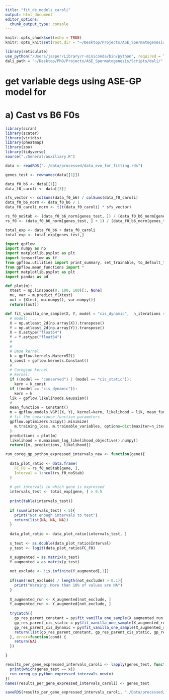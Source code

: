 ```yaml
---
title: "fit_de_models_caroli"
output: html_document
editor_options: 
  chunk_output_type: console
---
```


```r
knitr::opts_chunk$set(echo = TRUE)
knitr::opts_knit$set(root.dir = "~/Desktop/Projects/ASE_Spermatogenesis_Paper_rerun//")
```

```r
library(reticulate)
use_python("/Users/jasper/Library/r-miniconda/bin/python", required = T)
dali_path = "~/Desktop/PhD/Projects/ASE_Spermatogenesis/Scripts/dali/"
```

# get variable degs using ASE-GP model for 
# a) Cast vs B6 F0s

```r
library(scran)
library(scater)
library(viridis)
library(pheatmap)
library(zoo)
library(tidyverse)
source("./General/auxiliary.R")

data <- readRDS("../data/processed/data_evo_for_fitting.rds")

genes_test <- rownames(data[[1]])

data_f0_b6 <- data[[1]]
data_f0_caroli <- data[[3]]

sfs_vector <- colSums(data_f0_b6) / colSums(data_f0_caroli)
data_f0_b6_norm <- data_f0_b6 / 1
data_f0_caroli_norm <- t(t(data_f0_caroli) * sfs_vector)

rs_f0_noStab <- (data_f0_b6_norm[genes_test, ]) / (data_f0_b6_norm[genes_test, ] + data_f0_caroli_norm[genes_test, ])
rs_f0 <- (data_f0_b6_norm[genes_test, ] + 1) / (data_f0_b6_norm[genes_test, ] + data_f0_caroli_norm[genes_test, ] + 2)

total_exp <- data_f0_b6 + data_f0_caroli
total_exp <- total_exp[genes_test,]
```

```python

import gpflow
import numpy as np
import matplotlib.pyplot as plt
import tensorflow as tf
from gpflow.utilities import print_summary, set_trainable, to_default_float
from gpflow.mean_functions import *
import matplotlib.pyplot as plt
import pandas as pd

def plot(m):
  Xtest = np.linspace(0, 100, 100)[:, None]
  mu, var = m.predict_f(Xtest)
  out = [Xtest, mu.numpy(), var.numpy()]
  return([out])

def fit_vanilla_one_sample(X, Y, model = "cis_dynamic",  n_iterations = 100):
  # model: ... 
  X = np.atleast_2d(np.array(X)).transpose()
  Y = np.atleast_2d(np.array(Y)).transpose()
  X = X.astype("float64")
  Y = Y.astype("float64")
  #
  #
  # Base kernel
  k = gpflow.kernels.Matern52()
  k_const = gpflow.kernels.Constant()
  #
  # Coregion kernel
  # kernel:
  if ((model == "conserved") | (model == "cis_static")):
    kern = k_const
  if ((model == "cis_dynamic")):
    kern = k
  lik = gpflow.likelihoods.Gaussian()
  #
  mean_function = Constant()
  m = gpflow.models.VGP((X, Y), kernel=kern, likelihood = lik, mean_function = mean_function)
  # fit the covariance function parameters
  gpflow.optimizers.Scipy().minimize(
    m.training_loss, m.trainable_variables, options=dict(maxiter=n_iterations), method="L-BFGS-B",
  )
  predictions = plot(m)
  likelihood = m.maximum_log_likelihood_objective().numpy()
  return([m, predictions, likelihood])

```

```r

run_coreg_gp_python_expressed_intervals_new <- function(gene){
  
  data_plot_ratio <- data.frame(
    FC_F0 = rs_f0_noStab[gene, ],
    Interval = 1:ncol(rs_f0_noStab)
  )
  
  # get intervals in which gene is expressed
  intervals_test <- total_exp[gene, ] > 0.5
  
  print(table(intervals_test))
  
  if (sum(intervals_test) < 5){
    print("Not enough intervals to test")
    return(list(NA, NA, NA))
  }
  
  data_plot_ratio <- data_plot_ratio[intervals_test, ]
  
  x_test <- as.double(data_plot_ratio$Interval)
  y_test <- logit(data_plot_ratio$FC_F0)

  X_augmented = as.matrix(x_test)
  Y_augmented = as.matrix(y_test)
  
  not_exclude <- !is.infinite(Y_augmented[,1])
  
  if(sum(!not_exclude) / length(not_exclude) > 0.1){
    print("Warning: More than 10% of values are NA")
  }
  
  X_augmented_run <- X_augmented[not_exclude, ]
  Y_augmented_run <- Y_augmented[not_exclude, ]
  
  tryCatch({
    gp_res_parent_constant = py$fit_vanilla_one_sample(X_augmented_run, Y_augmented_run, model = "conserved")
    gp_res_parent_cis_static = py$fit_vanilla_one_sample(X_augmented_run, Y_augmented_run, model = "cis_static")
    gp_res_parent_cis_dynamic = py$fit_vanilla_one_sample(X_augmented_run, Y_augmented_run, model = "cis_dynamic")
    return(list(gp_res_parent_constant, gp_res_parent_cis_static, gp_res_parent_cis_dynamic))
  }, error=function(cond) {
    return(NA)
  })

}

results_per_gene_expressed_intervals_caroli <- lapply(genes_test, function(x){
  print(which(genes_test == x))
  run_coreg_gp_python_expressed_intervals_new(x)
})
names(results_per_gene_expressed_intervals_caroli) <- genes_test

saveRDS(results_per_gene_expressed_intervals_caroli, "./Data/processed/gp_fits_DE_caroli_new_2.rds")


```

